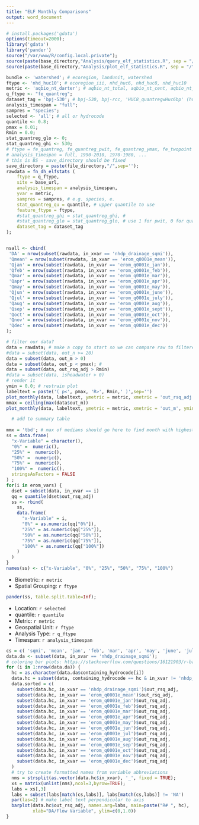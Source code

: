 ```yaml
---
title: "ELF Monthly Comparisons"
output: word_document
---
```


```r
# install.packages('gdata')
options(timeout=2000);
library('gdata')
library('pander')
source("/var/www/R/config.local.private");
source(paste(base_directory,"Analysis/query_elf_statistics.R", sep = "/")); 
source(paste(base_directory,"Analysis/plot_elf_statistics.R", sep = "/")); 

bundle <- 'watershed'; # ecoregion, landunit, watershed
ftype <- 'nhd_huc10'; # ecoregion_iii, nhd_huc6, nhd_huc8, nhd_huc10
metric <- 'aqbio_nt_darter'; # aqbio_nt_total, aqbio_nt_cent, aqbio_nt_darter, aqbio_nt_benins
q_ftype <- "fe_quantreg";
dataset_tag = 'bpj-530'; # bpj-530, bpj-rcc, 'HUC8_quantregwHuc6bp' (huc 6)
analysis_timespan = "full";
sampres = "species";
selected <- 'all'; # all or hydrocode
quantile <- 0.8;
pmax = 0.01;
Rmin = 0.0;
stat_quantreg_glo <- 0; 
stat_quantreg_ghi <- 530; 
# ftype = fe_quantreg, fe_quantreg_pwit, fe_quantreg_ymax, fe_twopoint
# analysis_timespan = full, 1990-2010, 1970-1980, ...
# this is BS - save_directory should be fixed
save_directory = paste(file_directory,"/",sep='');
rawdata = fn_dh_elfstats (
    ftype = q_ftype,
    site = base_url,
    analysis_timespan = analysis_timespan,
    yvar = metric,
    sampres = sampres, # e.g. species, e.
    stat_quantreg_qu = quantile, # upper quantile to use
    feature_ftype = ftype,
    #stat_quantreg_ghi = stat_quantreg_ghi, #
    #stat_quantreg_glo = stat_quantreg_glo, # use 1 for pwit, 0 for quantreg
    dataset_tag = dataset_tag
);


nsall <- cbind(
 'DA' = nrow(subset(rawdata, in_xvar == 'nhdp_drainage_sqmi')),
 'Qmean' = nrow(subset(rawdata, in_xvar == 'erom_q0001e_mean')),
 'Qjan' = nrow(subset(rawdata, in_xvar == 'erom_q0001e_jan')),
 'Qfeb' = nrow(subset(rawdata, in_xvar == 'erom_q0001e_feb')),
 'Qmar' = nrow(subset(rawdata, in_xvar == 'erom_q0001e_mar')),
 'Qapr' = nrow(subset(rawdata, in_xvar == 'erom_q0001e_apr')),
 'Qmay' = nrow(subset(rawdata, in_xvar == 'erom_q0001e_may')),
 'Qjun' = nrow(subset(rawdata, in_xvar == 'erom_q0001e_june')),
 'Qjul' = nrow(subset(rawdata, in_xvar == 'erom_q0001e_july')),
 'Qaug' = nrow(subset(rawdata, in_xvar == 'erom_q0001e_aug')),
 'Qsep' = nrow(subset(rawdata, in_xvar == 'erom_q0001e_sept')),
 'Qoct' = nrow(subset(rawdata, in_xvar == 'erom_q0001e_oct')),
 'Qnov' = nrow(subset(rawdata, in_xvar == 'erom_q0001e_nov')),
 'Qdec' = nrow(subset(rawdata, in_xvar == 'erom_q0001e_dec'))
);

# filter our data?
data = rawdata; # make a copy to start so we can compare raw to filtered if desired
#data = subset(data, out_n >= 20)
data = subset(data, out_m > 0)
data = subset(data, out_p < pmax); # 
data = subset(data, out_rsq_adj > Rmin)
#data = subset(data, isheadwater > 0)
# render it
ymin = 0.0; # restrain plot
labeltext = paste('( p<', pmax, 'R>', Rmin,' )',sep='')
plot_monthly(data, labeltext, ymetric = metric, xmetric = 'out_rsq_adj', ymin=ymin);
mmax = ceiling(max(data$out_m))
plot_monthly(data, labeltext, ymetric = metric, xmetric = 'out_m', ymin=0, ymax=mmax);

  # add to summary table
  
mmx = 'tbd'; # max of medians should go here to find month with highest median
ss = data.frame(
  "x-Variable" = character(), 
  "0%" =  numeric(), 
  "25%" =  numeric(), 
  "50%" =  numeric(), 
  "75%" =  numeric(), 
  "100%" =  numeric(), 
  stringsAsFactors = FALSE
) ;
for(i in erom_vars) {
  dset = subset(data, in_xvar == i)
  qq = quantile(dset$out_rsq_adj)
  ss <- rbind(
    ss,
    data.frame(
      "x-Variable" = i,  
      "0%" = as.numeric(qq["0%"]), 
      "25%" = as.numeric(qq["25%"]), 
      "50%" = as.numeric(qq["50%"]), 
      "75%" = as.numeric(qq["75%"]), 
      "100%" = as.numeric(qq["100%"])
    )
  )
}
names(ss) <- c("x-Variable", "0%", "25%", "50%", "75%", "100%")
```
* Biometric: `r metric`
* Spatial Grouping: `r ftype`

```r
pander(ss, table.split.table=Inf);
```
* Location: `r selected`
* quantile: `r quantile`
* Metric: `r metric`
* Geospatial Unit: `r ftype`
* Analysis Type: `r q_ftype`
* Timespan: `r analysis_timespan`
```r
cs = c( 'sqmi', 'mean', 'jan', 'feb', 'mar', 'apr', 'may', 'june', 'july', 'aug', 'sept', 'oct', 'nov', 'dec');
data.da <- subset(data, in_xvar == 'nhdp_drainage_sqmi');
# coloring bar plots: https://stackoverflow.com/questions/16121903/r-barplot-y-axis-scale-too-short
for (i in 1:nrow(data.da)) {
  hc = as.character(data.da$containing_hydrocode[i])
  data.hc = subset(data, containing_hydrocode == hc & in_xvar != 'nhdp_drainage_sqkm')
  data.sorted = c(
    subset(data.hc, in_xvar == 'nhdp_drainage_sqmi')$out_rsq_adj,
    subset(data.hc, in_xvar == 'erom_q0001e_mean')$out_rsq_adj,
    subset(data.hc, in_xvar == 'erom_q0001e_jan')$out_rsq_adj,
    subset(data.hc, in_xvar == 'erom_q0001e_feb')$out_rsq_adj,
    subset(data.hc, in_xvar == 'erom_q0001e_mar')$out_rsq_adj,
    subset(data.hc, in_xvar == 'erom_q0001e_apr')$out_rsq_adj,
    subset(data.hc, in_xvar == 'erom_q0001e_may')$out_rsq_adj,
    subset(data.hc, in_xvar == 'erom_q0001e_jun')$out_rsq_adj,
    subset(data.hc, in_xvar == 'erom_q0001e_jul')$out_rsq_adj,
    subset(data.hc, in_xvar == 'erom_q0001e_aug')$out_rsq_adj,
    subset(data.hc, in_xvar == 'erom_q0001e_sep')$out_rsq_adj,
    subset(data.hc, in_xvar == 'erom_q0001e_oct')$out_rsq_adj,
    subset(data.hc, in_xvar == 'erom_q0001e_nov')$out_rsq_adj,
    subset(data.hc, in_xvar == 'erom_q0001e_dec')$out_rsq_adj
  )
  # try to create formatted names from variable abbreviations
  nms = strsplit(as.vector(data.hc$in_xvar), '_', fixed = TRUE);
  xs = matrix(unlist(nms),ncol=3,byrow=TRUE);
  labs = xs[,3]
  labs = subset(labs[match(cs,labs)], labs[match(cs,labs)] != 'NA')
  par(las=2) # make label text perpendicular to axis
  barplot(data.hc$out_rsq_adj, names.arg=labs, main=paste("R# ", hc), 
          xlab="DA/Flow Variable", ylim=c(0,1.0))
}
```